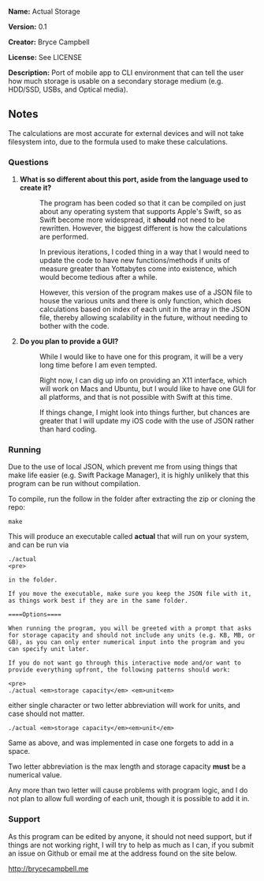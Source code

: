 '''Name:''' Actual Storage

'''Version:''' 0.1

'''Creator:''' Bryce Campbell

'''License:''' See LICENSE

'''Description:''' Port of mobile app to CLI environment that can tell the user how much storage is usable on a secondary storage medium (e.g. HDD/SSD, USBs, and Optical media).

==Notes==

The calculations are most accurate for external devices and will not take filesystem into, due to the formula used to make these calculations.

===Questions===

<ol>
<li>
<dl>
<dt>'''What is so different about this port, aside from the language used to create it?'''</dt>
<dd><p>The program has been coded so that it can be compiled on just about any operating system that supports Apple's Swift, so as Swift become more widespread, it <strong>should</strong> not need to be rewritten. However, the biggest different is how the calculations are performed.</p>
<p>In previous iterations, I coded thing in a way that I would need to update the code to have new functions/methods if units of measure greater than Yottabytes come into existence, which would become tedious after a while.</p>
<p>However, this version of the program makes use of a JSON file to house the various units and there is only function, which does calculations based on index of each unit in the array in the JSON file, thereby allowing scalability in the future, without needing to bother with the code.
<p></dd>
</dl>
</li>
<li>
<dl>
<dt>'''Do you plan to provide a GUI?'''</dt>
<dd><p>While I would like to have one for this program, it will be a very long time before I am even tempted.</p> 
<p>Right now, I can dig up info on providing an X11 interface, which will work on Macs and Ubuntu, but I would like to have one GUI for all platforms, and that is not possible with Swift at this time.</p>
<p>If things change, I might look into things further, but chances are greater that I will update my iOS code with the use of JSON rather than hard coding.</p>
</dl>
</li>
</ol>

===Running===

Due to the use of local JSON, which prevent me from using things that make life easier (e.g. Swift Package Manager), it is highly unlikely that this program can be run without compilation.

To compile, run the follow in the folder after extracting the zip or cloning the repo:

<pre>
make
</pre>

This will produce an executable called <strong>actual</strong> that will run on your system, and can be run via

<pre>
./actual
<pre>

in the folder.

If you move the executable, make sure you keep the JSON file with it, as things work best if they are in the same folder.

====Options====

When running the program, you will be greeted with a prompt that asks for storage capacity and should not include any units (e.g. KB, MB, or GB), as you can only enter numerical input into the program and you can specify unit later.

If you do not want go through this interactive mode and/or want to provide everything upfront, the following patterns should work:

<pre>
./actual <em>storage capacity</em> <em>unit<em>
</pre>

either single character or two letter abbreviation will work for units, and case should not matter.

<pre>
./actual <em>storage capacity</em><em>unit</em>
</pre>

Same as above, and was implemented in case one forgets to add in a space.

Two letter abbreviation is the max length and storage capacity <strong>must</strong> be a numerical value.

Any more than two letter will cause problems with program logic, and I do not plan to allow full wording of each unit, though it is possible to add it in.

===Support===

As this program can be edited by anyone, it should not need support, but if things are not working right, I will try to help as much as I can, if you submit an issue on Github or email me at the address found on the site below.

http://brycecampbell.me
